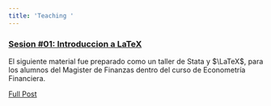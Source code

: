 ```yaml
---
title: 'Teaching '
---
```



<article>
<h3><a href="teaching/stata_eco_fin/main/taller_stata_intro.html">Sesion #01: Introduccion a LaTeX </a></h3>
<div class="summary">
<p>
El siguiente material fue preparado como un taller de Stata y $\LaTeX$, para los alumnos del Magister de Finanzas dentro del curso de Econometría Financiera.
</p>
<a class="btn btn-outline-primary btn-sm" href="teaching/stata_eco_fin/S01/taller_stata_intro.html">Full Post</a>
</div>
</article>




